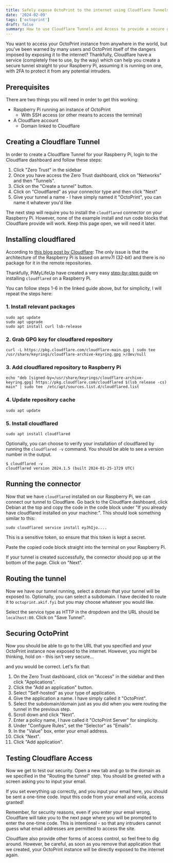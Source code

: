 ```yaml
---
title: Safely expose OctoPrint to the internet using Cloudflare Tunnels and Access.
date: '2024-02-09'
tags: ['octoprint']
draft: false
summary: How to use Cloudflare Tunnels and Access to provide a secure gateway to your 3D printer using OctoPrint.
---
```


You want to access your OctoPrint instance from anywhere in the world, but you've been warned by many users and OctoPrint itself of the dangers imposed by exposing it to the internet? Thankfully, Cloudflare have a service (completely free to use, by the way) which can help you create a secure tunnel straight to your Raspberry Pi, assuming it is running on one, with 2FA to protect it from any potential intruders.

## Prerequisites

There are two things you will need in order to get this working:
- Raspberry Pi running an instance of OctoPrint
    - With SSH access (or other means to access the terminal)
- A Cloudflare account
    - Domain linked to Cloudflare

## Creating a Cloudflare Tunnel

In order to create a Cloudflare Tunnel for your Raspberry Pi, login to the Cloudflare dashboard and follow these steps:
 
1. Click "Zero Trust" in the sidebar
2. Once you have access the Zero Trust dashboard, click on "Networks" and then "Tunnels".
3. Click on the "Create a tunnel" button.
4. Click on "Cloudflared" as your connector type and then click "Next"
5. Give your tunnel a name - I have simply named it "OctoPrint", you can name it whatever you'd like

The next step will require you to install the `cloudflared` connector on your Raspberry Pi. However, none of the example install and run code blocks that Cloudflare provide will work. Keep this page open, we will need it later.

## Installing cloudflared

According to [this blog post by Cloudflare](https://blog.cloudflare.com/building-a-pet-cam-using-a-raspberry-pi-cloudflare-tunnels-and-teams/): The only issue is that the architecture of the Raspberry Pi is based on armv7l (32-bit) and there is no package for it in the remote repositories.

Thankfully, PiMyLifeUp have created a very easy [step-by-step guide](https://pimylifeup.com/raspberry-pi-cloudflare-tunnel/) on installing `cloudflared` on a Raspberry Pi.

You can follow steps 1-6 in the linked guide above, but for simplicity, I will repeat the steps here:

### 1. Install relevant packages

```
sudo apt update
sudo apt upgrade
sudo apt install curl lsb-release
```

### 2. Grab GPG key for cloudfared repository

```
curl -L https://pkg.cloudflare.com/cloudflare-main.gpg | sudo tee /usr/share/keyrings/cloudflare-archive-keyring.gpg >/dev/null
```

### 3. Add cloudflared repository to Raspberry Pi

```
echo "deb [signed-by=/usr/share/keyrings/cloudflare-archive-keyring.gpg] https://pkg.cloudflare.com/cloudflared $(lsb_release -cs) main" | sudo tee  /etc/apt/sources.list.d/cloudflared.list
```

### 4. Update repository cache

```
sudo apt update
```

### 5. Install cloudflared

```
sudo apt install cloudflared
```

Optionally, you can choose to verify your installation of cloudflared by running the `cloudflared -v` command. You should be able to see a version number in the output.

```
$ cloudflared -v
cloudflared version 2024.1.5 (built 2024-01-25-1729 UTC)
```

## Running the connector

Now that we have `cloudflared` installed on our Raspberry Pi, we can connect our tunnel to Cloudflare. Go back to the Cloudflare dashboard, click Debian at the top and copy the code in the code block under "If you already have cloudflared installed on your machine:". This should look something similar to this:

```
sudo cloudflared service install eyJhIjo....
```

This is a sensitive token, so ensure that this token is kept a secret.

Paste the copied code block straight into the terminal on your Raspberry Pi.

If your tunnel is created successfully, the connector should pop up at the bottom of the page. Click on "Next".

## Routing the tunnel

Now we have our tunnel running, select a domain that your tunnel will be exposed to. Optionally, you can select a subdomain. I have decided to route it to `octoprint.akif.fyi` but you may choose whatever you would like.

Select the service type as HTTP in the dropdown and the URL should be `localhost:80`. Click on "Save Tunnel".

## Securing OctoPrint

Now you should be able to go to the URL that you specified and your OctoPrint instance now exposed to the internet. However, you might be thinking, hold on - this isn't very secure...

and you would be correct. Let's fix that:

1. On the Zero Trust dashboard, click on "Access" in the sidebar and then click "Applications".
2. Click the "Add an application" button.
3. Select "Self-hosted" as your type of application.
4. Give the application a name. I have simply called it "OctoPrint".
5. Select the subdomain/domain just as you did when you were routing the tunnel in the previous step.
6. Scroll down and click "Next".
7. Enter a policy name, I have called it "OctoPrint Server" for simplicity.
8. Under "Configure Rules", set the "Selector" as "Emails".
9. In the "Value" box, enter your email address.
10. Click "Next".
11. Click "Add application".

## Testing Cloudflare Access

Now we get to test our security. Open a new tab and go to the domain as we specified in the "Routing the tunnel" step. You should be greeted with a screen asking you to input your email.

If you set everything up correctly, and you input your email here, you should be sent a one-time code. Input this code from your email and voila, access granted!

Remember, for security reasons, even if you enter your email wrong, Cloudflare will take you to the next page where you will be prompted to enter the one-time code. This is intentional - so that any intruders cannot guess what email addresses are permitted to access the site.

Cloudflare also provide other forms of access control, so feel free to dig around. However, be careful, as soon as you remove that application that we created, your OctoPrint instance will be directly exposed to the internet again.